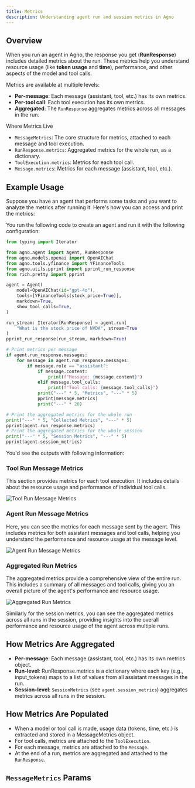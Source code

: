 ```yaml
---
title: Metrics
description: Understanding agent run and session metrics in Agno
---
```


## Overview
When you run an agent in Agno, the response you get (**RunResponse**) includes detailed metrics about the run. These metrics help you understand resource usage (like **token usage** and **time**), performance, and other aspects of the model and tool calls.

Metrics are available at multiple levels:
- **Per-message**: Each message (assistant, tool, etc.) has its own metrics.
- **Per-tool call**: Each tool execution has its own metrics.
- **Aggregated**: The `RunResponse` aggregates metrics across all messages in the run.

<Note>
Where Metrics Live

- `MessageMetrics`: The core structure for metrics, attached to each message and tool execution.
- `RunResponse.metrics`: Aggregated metrics for the whole run, as a dictionary.
- `ToolExecution.metrics`: Metrics for each tool call.
- `Message.metrics`: Metrics for each message (assistant, tool, etc.).
</Note>

## Example Usage
Suppose you have an agent that performs some tasks and you want to analyze the metrics after running it. Here's how you can access and print the metrics:

You run the following code to create an agent and run it with the following configuration:
```python
from typing import Iterator

from agno.agent import Agent, RunResponse
from agno.models.openai import OpenAIChat
from agno.tools.yfinance import YFinanceTools
from agno.utils.pprint import pprint_run_response
from rich.pretty import pprint

agent = Agent(
    model=OpenAIChat(id="gpt-4o"),
    tools=[YFinanceTools(stock_price=True)],
    markdown=True,
    show_tool_calls=True,
)

run_stream: Iterator[RunResponse] = agent.run(
    "What is the stock price of NVDA", stream=True
)
pprint_run_response(run_stream, markdown=True)

# Print metrics per message
if agent.run_response.messages:
    for message in agent.run_response.messages:
        if message.role == "assistant":
            if message.content:
                print(f"Message: {message.content}")
            elif message.tool_calls:
                print(f"Tool calls: {message.tool_calls}")
            print("---" * 5, "Metrics", "---" * 5)
            pprint(message.metrics)
            print("---" * 20)

# Print the aggregated metrics for the whole run
print("---" * 5, "Collected Metrics", "---" * 5)
pprint(agent.run_response.metrics)
# Print the aggregated metrics for the whole session
print("---" * 5, "Session Metrics", "---" * 5)
pprint(agent.session_metrics)
```

You'd see the outputs with following information:
### Tool Run Message Metrics

This section provides metrics for each tool execution. It includes details about the resource usage and performance of individual tool calls.

![Tool Run Message Metrics](../images/tools-run-message-metrics.png)

### Agent Run Message Metrics

Here, you can see the metrics for each message sent by the agent. This includes metrics for both assistant messages and tool calls, helping you understand the performance and resource usage at the message level.

![Agent Run Message Metrics](../images/agent-run-message-metrics.png)

### Aggregated Run Metrics

The aggregated metrics provide a comprehensive view of the entire run. This includes a summary of all messages and tool calls, giving you an overall picture of the agent's performance and resource usage.

![Aggregated Run Metrics](../images/agent-run-aggregated-metrics.png)

Similarly for the session metrics, you can see the aggregated metrics across all runs in the session, providing insights into the overall performance and resource usage of the agent across multiple runs.

## How Metrics Are Aggregated
- **Per-message**: Each message (assistant, tool, etc.) has its own metrics object.
- **Run-level**: RunResponse.metrics is a dictionary where each key (e.g., input_tokens) maps to a list of values from all assistant messages in the run.
- **Session-level**: `SessionMetrics` (see `agent.session_metrics`) aggregates metrics across all runs in the session.

## How Metrics Are Populated
- When a model or tool call is made, usage data (tokens, time, etc.) is extracted and stored in a MessageMetrics object.
- For tool calls, metrics are attached to the `ToolExecution`.
- For each message, metrics are attached to the `Message`.
- At the end of a run, metrics are aggregated and attached to the `RunResponse`.

## `MessageMetrics` Params
<Snippet file="message_metrics_params.mdx" />